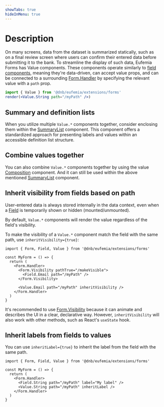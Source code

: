 ```yaml
---
showTabs: true
hideInMenu: true
---
```



# Description

On many screens, data from the dataset is summarized statically, such as on a final review screen where users can confirm their entered data before submitting it to the bank. To streamline the display of such data, Eufemia Forms has Value components. These components operate similarly to [field components](/uilib/extensions/forms/all-fields/), meaning they're data-driven, can accept value props, and can be connected to a surrounding [Form.Handler](/uilib/extensions/forms/Form/Handler) by specifying the relevant value with a `path` prop.

```jsx
import { Value } from '@dnb/eufemia/extensions/forms'
render(<Value.String path="/myPath" />)
```

## Summary and definition lists

When you utilize multiple `Value.*` components together, consider enclosing them within the [SummaryList](/uilib/extensions/forms/Value/SummaryList/) component. This component offers a standardized approach for presenting labels and values within an accessible definition list structure.

<SummaryList />

## Combine values together

You can also combine `Value.*` components together by using the value [Composition](/uilib/extensions/forms/Value/Composition/) component. And it can still be used within the above mentioned [SummaryList](/uilib/extensions/forms/Value/SummaryList/) component.

<Composition />

## Inherit visibility from fields based on path

User-entered data is always stored internally in the data context, even when a [Field](/uilib/extensions/forms/all-fields/) is temporarily shown or hidden (mounted/unmounted).

By default, `Value.*` components will render the value regardless of the field's visibility.

To make the visibility of a `Value.*` component match the field with the same path, use `inheritVisibility={true}`:

```tsx
import { Form, Field, Value } from '@dnb/eufemia/extensions/forms'

const MyForm = () => {
  return (
    <Form.Handler>
      <Form.Visibility pathTrue="/makeVisible">
        <Field.Email path="/myPath" />
      </Form.Visibility>

      <Value.Email path="/myPath" inheritVisibility />
    </Form.Handler>
  )
}
```

It's recommended to use [Form.Visibility](/uilib/extensions/forms/Form/Visibility/) because it can animate and describes the UI in a clear, declarative way. However, `inheritVisibility` will also work with other methods, such as React's `useState` hook.

## Inherit labels from fields to values

You can use `inheritLabel={true}` to inherit the label from the field with the same path.

```tsx
import { Form, Field, Value } from '@dnb/eufemia/extensions/forms'

const MyForm = () => {
  return (
    <Form.Handler>
      <Field.String path="/myPath" label="My label" />
      <Value.String path="/myPath" inheritLabel />
    </Form.Handler>
  )
}
```
